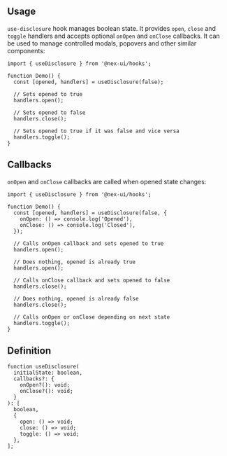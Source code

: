 

## Usage

`use-disclosure` hook manages boolean state. It provides `open`, `close` and `toggle` handlers
and accepts optional `onOpen` and `onClose` callbacks. It can be used to manage controlled modals,
popovers and other similar components:

```tsx
import { useDisclosure } from '@nex-ui/hooks';

function Demo() {
  const [opened, handlers] = useDisclosure(false);

  // Sets opened to true
  handlers.open();

  // Sets opened to false
  handlers.close();

  // Sets opened to true if it was false and vice versa
  handlers.toggle();
}
```

## Callbacks

`onOpen` and `onClose` callbacks are called when opened state changes:

```tsx
import { useDisclosure } from '@nex-ui/hooks';

function Demo() {
  const [opened, handlers] = useDisclosure(false, {
    onOpen: () => console.log('Opened'),
    onClose: () => console.log('Closed'),
  });

  // Calls onOpen callback and sets opened to true
  handlers.open();

  // Does nothing, opened is already true
  handlers.open();

  // Calls onClose callback and sets opened to false
  handlers.close();

  // Does nothing, opened is already false
  handlers.close();

  // Calls onOpen or onClose depending on next state
  handlers.toggle();
}
```

## Definition

```tsx
function useDisclosure(
  initialState: boolean,
  callbacks?: {
    onOpen?(): void;
    onClose?(): void;
  }
): [
  boolean,
  {
    open: () => void;
    close: () => void;
    toggle: () => void;
  },
];
```
